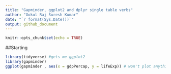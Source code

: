 ```yaml
---
title: "Gapminder, ggplot2 and dplyr single table verbs"
author: "Gokul Raj Suresh Kumar"
date: "`r format(Sys.Date())`"
output: github_document
---
```


```r
knitr::opts_chunk$set(echo = TRUE)
```

##Starting


```r
library(tidyverse) #gets me ggplot2
library(gapminder)
ggplot(gapminder , aes(x = gdpPercap, y = lifeExp)) # won't plot anything

```

